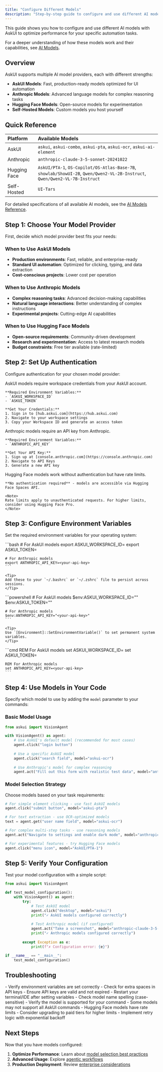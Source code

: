```yaml
---
title: "Configure Different Models"
description: "Step-by-step guide to configure and use different AI models with AskUI"
---
```


This guide shows you how to configure and use different AI models with AskUI to optimize performance for your specific automation tasks.

For a deeper understanding of how these models work and their capabilities, see [AI Models](/03-explanation/01-foundations/ai-models).

## Overview

AskUI supports multiple AI model providers, each with different strengths:

- **AskUI Models**: Fast, production-ready models optimized for UI automation
- **Anthropic Models**: Advanced language models for complex reasoning tasks
- **Hugging Face Models**: Open-source models for experimentation
- **Self-Hosted Models**: Custom models you host yourself

## Quick Reference

| Platform     | Available Models                                                                                                            |
| :----------- | :-------------------------------------------------------------------------------------------------------------------------- |
| AskUI        | `askui`, `askui-combo`, `askui-pta`, `askui-ocr`, `askui-ai-element`                                                        |
| Anthropic    | `anthropic-claude-3-5-sonnet-20241022`                                                                                      |
| Hugging Face | `AskUI/PTA-1`, `OS-Copilot/OS-Atlas-Base-7B`, `showlab/ShowUI-2B`, `Qwen/Qwen2-VL-2B-Instruct`, `Qwen/Qwen2-VL-7B-Instruct` |
| Self-Hosted  | `UI-Tars`                                                                                                                   |

For detailed specifications of all available AI models, see the [AI Models Reference](/04-reference/ai-models).

## Step 1: Choose Your Model Provider

First, decide which model provider best fits your needs:

### When to Use AskUI Models
- **Production environments**: Fast, reliable, and enterprise-ready
- **Standard UI automation**: Optimized for clicking, typing, and data extraction
- **Cost-conscious projects**: Lower cost per operation

### When to Use Anthropic Models
- **Complex reasoning tasks**: Advanced decision-making capabilities
- **Natural language interactions**: Better understanding of complex instructions
- **Experimental projects**: Cutting-edge AI capabilities

### When to Use Hugging Face Models
- **Open-source requirements**: Community-driven development
- **Research and experimentation**: Access to latest research models
- **Budget constraints**: Free tier available (rate-limited)

## Step 2: Set Up Authentication

Configure authentication for your chosen model provider:

<Tabs>
  <Tab title="AskUI Models">
    AskUI models require workspace credentials from your AskUI account.
    
    **Required Environment Variables:**
    - `ASKUI_WORKSPACE_ID`
    - `ASKUI_TOKEN`
    
    **Get Your Credentials:**
    1. Sign in to [hub.askui.com](https://hub.askui.com)
    2. Navigate to your workspace settings
    3. Copy your Workspace ID and generate an access token
  </Tab>
  
  <Tab title="Anthropic Models">
    Anthropic models require an API key from Anthropic.
    
    **Required Environment Variables:**
    - `ANTHROPIC_API_KEY`
    
    **Get Your API Key:**
    1. Sign up at [console.anthropic.com](https://console.anthropic.com)
    2. Navigate to API Keys
    3. Generate a new API key
  </Tab>
  
  <Tab title="Hugging Face Models">
    Hugging Face models work without authentication but have rate limits.
    
    **No authentication required** - models are accessible via Hugging Face Spaces API.
    
    <Note>
    Rate limits apply to unauthenticated requests. For higher limits, consider using Hugging Face Pro.
    </Note>
  </Tab>
</Tabs>

## Step 3: Configure Environment Variables

Set the required environment variables for your operating system:

<Tabs>
  <Tab title="Linux & macOS">
    ```bash
    # For AskUI models
    export ASKUI_WORKSPACE_ID=<your-workspace-id>
    export ASKUI_TOKEN=<your-access-token>
    
    # For Anthropic models
    export ANTHROPIC_API_KEY=<your-api-key>
    ```
    
    <Tip>
    Add these to your `~/.bashrc` or `~/.zshrc` file to persist across sessions.
    </Tip>
  </Tab>
  
  <Tab title="Windows PowerShell">
    ```powershell
    # For AskUI models
    $env:ASKUI_WORKSPACE_ID="<your-workspace-id>"
    $env:ASKUI_TOKEN="<your-access-token>"
    
    # For Anthropic models
    $env:ANTHROPIC_API_KEY="<your-api-key>"
    ```
    
    <Tip>
    Use `[Environment]::SetEnvironmentVariable()` to set permanent system variables.
    </Tip>
  </Tab>
  
  <Tab title="Windows CMD">
    ```cmd
    REM For AskUI models
    set ASKUI_WORKSPACE_ID=<your-workspace-id>
    set ASKUI_TOKEN=<your-access-token>
    
    REM For Anthropic models
    set ANTHROPIC_API_KEY=<your-api-key>
    ```
  </Tab>
</Tabs>

## Step 4: Use Models in Your Code

Specify which model to use by adding the `model` parameter to your commands:

### Basic Model Usage

```python
from askui import VisionAgent

with VisionAgent() as agent:
    # Use AskUI's default model (recommended for most cases)
    agent.click("login button")
    
    # Use a specific AskUI model
    agent.click("search field", model="askui-ocr")
    
    # Use Anthropic's model for complex reasoning
    agent.act("Fill out this form with realistic test data", model="anthropic-claude-3-5-sonnet-20241022")
```

### Model Selection Strategy

Choose models based on your task requirements:

```python
# For simple element clicking - use fast AskUI models
agent.click("submit button", model="askui-pta")

# For text extraction - use OCR-optimized models
text = agent.get("user name field", model="askui-ocr")

# For complex multi-step tasks - use reasoning models
agent.act("Navigate to settings and enable dark mode", model="anthropic-claude-3-5-sonnet-20241022")

# For experimental features - try Hugging Face models
agent.click("menu icon", model="AskUI/PTA-1")
```

## Step 5: Verify Your Configuration

Test your model configuration with a simple script:

```python
from askui import VisionAgent

def test_model_configuration():
    with VisionAgent() as agent:
        try:
            # Test AskUI model
            agent.click("desktop", model="askui")
            print("✓ AskUI models configured correctly")
            
            # Test Anthropic model (if configured)
            agent.act("Take a screenshot", model="anthropic-claude-3-5-sonnet-20241022")
            print("✓ Anthropic models configured correctly")
            
        except Exception as e:
            print(f"✗ Configuration error: {e}")

if __name__ == "__main__":
    test_model_configuration()
```

## Troubleshooting

<AccordionGroup>
  <Accordion title="Authentication errors">
    - Verify environment variables are set correctly
    - Check for extra spaces in API keys
    - Ensure API keys are valid and not expired
    - Restart your terminal/IDE after setting variables
  </Accordion>
  
  <Accordion title="Model not found errors">
    - Check model name spelling (case-sensitive)
    - Verify the model is supported for your command
    - Some models may not support all AskUI commands
  </Accordion>
  
  <Accordion title="Rate limiting issues">
    - Hugging Face models have rate limits
    - Consider upgrading to paid tiers for higher limits
    - Implement retry logic with exponential backoff
  </Accordion>
</AccordionGroup>

## Next Steps

Now that you have models configured:

1. **Optimize Performance**: Learn about [model selection best practices](/03-explanation/02-best-practices/01-element-selection/01-element-selection)
2. **Advanced Usage**: Explore [agentic workflows](/03-explanation/02-best-practices/04-agentic-mode)
3. **Production Deployment**: Review [enterprise considerations](/02-how-to-guides/01-account-management/01-account-management)